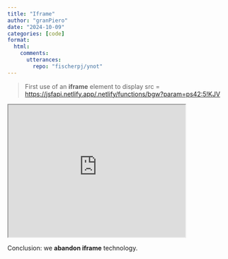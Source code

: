 ```yaml
---
title: "Iframe"
author: "granPiero"
date: "2024-10-09"
categories: [code]
format: 
  html:
    comments:
      utterances: 
        repo: "fischerpj/ynot"
---
```


> First use of an **iframe** element to display src = <https://jsfapi.netlify.app/.netlify/functions/bgw?param=ps42:5!KJV>

<iframe src="https://jsfapi.netlify.app/.netlify/functions/bgw?param=ps42:5!KJV" title="jsfapi iframe" width="400" height="300">

</iframe>

Conclusion: we **abandon iframe** technology.
